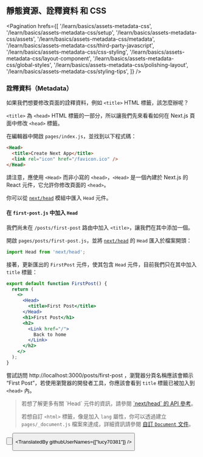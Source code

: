 
## 靜態資源、詮釋資料 和 CSS

<Pagination
  hrefs={[
    '/learn/basics/assets-metadata-css',
    '/learn/basics/assets-metadata-css/setup',
    '/learn/basics/assets-metadata-css/assets',
    '/learn/basics/assets-metadata-css/metadata',
    '/learn/basics/assets-metadata-css/third-party-javascript',
    '/learn/basics/assets-metadata-css/css-styling',
    '/learn/basics/assets-metadata-css/layout-component',
    '/learn/basics/assets-metadata-css/global-styles',
    '/learn/basics/assets-metadata-css/polishing-layout',
    '/learn/basics/assets-metadata-css/styling-tips',
  ]}
/>

### 詮釋資料（Metadata）

如果我們想要修改頁面的詮釋資料，例如 `<title>` HTML 標籤，該怎麼辦呢？

`<title>` 為 `<head>` HTML 標籤的一部分，所以讓我們先來看看如何在 Next.js 頁面中修改 `<head>` 標籤。

在編輯器中開啟 `pages/index.js`，並找到以下程式碼：

```html
<Head>
  <title>Create Next App</title>
  <link rel="icon" href="/favicon.ico" />
</Head>
```

請注意，應使用 `<Head>` 而非小寫的 `<head>`，`<Head>` 是一個內建於 Next.js 的 React 元件，它允許你修改頁面的 `<head>`。

你可以從 <a href="/docs/api-reference/next/head" className="link-code" target="_blank">`next/head`</a> 模組中匯入 `Head` 元件。

#### 在 `first-post.js` 中加入 `Head`

我們尚未在 `/posts/first-post` 路由中加入 `<title>`，讓我們在其中添加一個。

開啟 `pages/posts/first-post.js`，並將 <a href="/docs/api-reference/next/head" className="link-code" target="_blank">`next/head`</a> 的 `Head` 匯入於檔案開頭：

```js
import Head from 'next/head';
```

接著，更新匯出的 `FirstPost` 元件，使其包含 `Head` 元件，目前我們只在其中加入 `title` 標籤：

```jsx
export default function FirstPost() {
  return (
    <>
      <Head>
        <title>First Post</title>
      </Head>
      <h1>First Post</h1>
      <h2>
        <Link href="/">
          Back to home
        </Link>
      </h2>
    </>
  );
}
```

嘗試訪問 http://localhost:3000/posts/first-post ，瀏覽器分頁名稱應該會顯示 “First Post”，若使用瀏覽器的開發者工具，你應該會看到 `title` 標籤已被加入到 `<head>` 內。

<Blockquote>
  若想了解更多有關 `Head` 元件的資訊，請參閱 <a href="/docs/api-reference/next/head" className="link-code" target="_blank">`next/head` 的 API 參考</a>。

  若想自訂 `<html>` 標籤，像是加入 `lang` 屬性，你可以透過建立 `pages/_document.js` 檔案來達成，詳細資訊請參閱 <a href="/docs/advanced-features/custom-document" className="link-code" target="_blank">自訂 `Document` 文件</a>。
</Blockquote>

<Button
  content="返回上一頁 ←"
  url="/learn/basics/assets-metadata-css/assets"
  basicStyle="text-white bg-[#0070f3]"
  hoverStyle="hover:opacity-90"
/>

<Button
  content="前往下一頁 →"
  url="/learn/basics/assets-metadata-css/third-party-javascript"
  basicStyle="text-white bg-[#0070f3]"
  hoverStyle="hover:opacity-90"
/>

<TranslatedBy githubUserNames={["lucy70381"]} />
